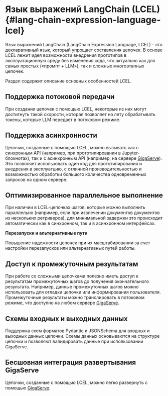 # Язык выражений LangChain (LCEL) {#lang-chain-expression-language-lcel}

Язык выражений LangChain (LangChain Expression Language, LCEL) - это декларативный язык, который упрощает составления цепочек.
В основе LCEL лежит идея возможности внедрения прототипов в эксплуатационную среду без изменения кода, что актуально как для самых простых («промпт + LLM»), так и сложных многоэтапных цепочек.

Раздел содержит описание основных особенностей LCEL. 

## Поддержка потоковой передачи

При создании цепочек с помощью LCEL, некоторые из них могут достигнуть такой скорости, которая позволяет на лету обрабатывать токены, которые LLM  передает в потоковом режиме.

## Поддержка асинхронности

Цепочки, созданные с помощью LCEL, можно вызывать как с синхронным API (например, при прототипировании в Jupyter-блокнотах), так и с асинхронным API (например, на сервере [GigaServe](/ru/gigachat/sdk/gigaserve)). Это позволяет использовать один код для прототипирования и внедрения в эксплуатцию, с отличной производительностью и возможностью обработки большого количества одновременных запросов на одном сервере.

## Оптимизированное параллельное выполнение

При наличии в LCEL-цепочках шагов, которые можно выполнить параллельно (например, если при извлечении документов документов из нескольких ретриверов), для минимальной задержки это происходит автоматически как в синхронном, так и в асинхронном интерфейсах.

**Перезапуски и альтернативные пути**

Повышение надежности цепочек при их масштабировании за счет настройки перезапусков или альтернативных путей работы.

## Доступ к промежуточным результатам

При работе со сложными цепочками полезно иметь доступ к результатам промежуточных шагов до получения окончательного результата. Например, данные промежуточных шагов можно использовать для отладки цепочки или информирования пользователя. Промежуточные результаты можно транслировать в потоковом режиме, что доступно на любом сервере [GigaServe](/ru/gigachat/sdk/gigaserve).

## Схемы входных и выходных данных

Поддержка схем форматов Pydantic и JSONSchema для входных и выходных данных цепочки.
Схемы данных основываются на структуре цепочки и позволяют валидировать данные при использовании GigaServe.

## Бесшовная интеграция развертывания GigaServe

Цепочки, созданные с помощью LCEL, можно легко развернуть с помощью [GigaServe](/ru/gigachat/sdk/gigaserve).